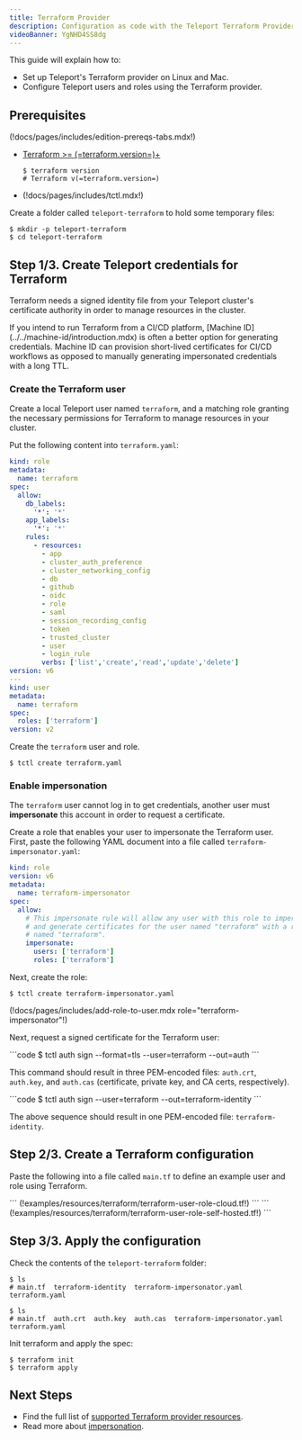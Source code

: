 ```yaml
---
title: Terraform Provider
description: Configuration as code with the Teleport Terraform Provider
videoBanner: YgNHD4SS8dg
---
```


This guide will explain how to:

- Set up Teleport's Terraform provider on Linux and Mac.
- Configure Teleport users and roles using the Terraform provider.

## Prerequisites

(!docs/pages/includes/edition-prereqs-tabs.mdx!)

- [Terraform >= (=terraform.version=)+](https://learn.hashicorp.com/tutorials/terraform/install-cli)

  ```code
  $ terraform version
  # Terraform v(=terraform.version=)
  ```

- (!docs/pages/includes/tctl.mdx!)

Create a folder called `teleport-terraform` to hold some temporary files:

```code
$ mkdir -p teleport-terraform
$ cd teleport-terraform
```

## Step 1/3. Create Teleport credentials for Terraform

Terraform needs a signed identity file from your Teleport cluster's certificate
authority in order to manage resources in the cluster.

<Admonition type="tip" title="Running Terraform from a CI/CD platform?">
If you intend to run Terraform from a CI/CD platform,
[Machine ID](../../machine-id/introduction.mdx) is often a better option for
generating credentials. Machine ID can provision short-lived certificates for
CI/CD workflows as opposed to manually generating impersonated credentials with
a long TTL.
</Admonition>

### Create the Terraform user

Create a local Teleport user named `terraform`, and a matching role granting the
necessary permissions for Terraform to manage resources in your cluster.

Put the following content into `terraform.yaml`:

```yaml
kind: role
metadata:
  name: terraform
spec:
  allow:
    db_labels:
      '*': '*'
    app_labels:
      '*': '*'
    rules:
      - resources:
        - app
        - cluster_auth_preference
        - cluster_networking_config
        - db
        - github
        - oidc
        - role
        - saml
        - session_recording_config
        - token
        - trusted_cluster
        - user
        - login_rule
        verbs: ['list','create','read','update','delete']
version: v6
---
kind: user
metadata:
  name: terraform
spec:
  roles: ['terraform']
version: v2
```

Create the `terraform` user and role.

```code
$ tctl create terraform.yaml
```

### Enable impersonation

The `terraform` user cannot log in to get credentials, another user must
**impersonate** this account in order to request a certificate.

Create a role that enables your user to impersonate the Terraform user. First, paste
the following YAML document into a file called `terraform-impersonator.yaml`:

```yaml
kind: role
version: v6
metadata:
  name: terraform-impersonator
spec:
  allow:
    # This impersonate rule will allow any user with this role to impersonate
    # and generate certificates for the user named "terraform" with a role also
    # named "terraform".
    impersonate:
      users: ['terraform']
      roles: ['terraform']
```

Next, create the role:

```code
$ tctl create terraform-impersonator.yaml
```

(!docs/pages/includes/add-role-to-user.mdx role="terraform-impersonator"!)

Next, request a signed certificate for the Terraform user:

<Tabs>
  <TabItem label="Self-Hosted" scope={["oss","enterprise"]}>
```code
$ tctl auth sign --format=tls --user=terraform --out=auth
```

This command should result in three PEM-encoded files: `auth.crt`, `auth.key`,
and `auth.cas` (certificate, private key, and CA certs, respectively).

</TabItem>
<TabItem label="Teleport Cloud" scope={["cloud"]}>
```code
$ tctl auth sign --user=terraform --out=terraform-identity
```

The above sequence should result in one PEM-encoded file: `terraform-identity`.

</TabItem>
</Tabs>

## Step 2/3. Create a Terraform configuration

Paste the following into a file called `main.tf` to define an example user and
role using Terraform.

<Tabs>
<TabItem scope={["cloud"]} label="Teleport Cloud">
```
(!examples/resources/terraform/terraform-user-role-cloud.tf!)
```
</TabItem>
<TabItem scope={["oss", "enterprise"]} label="Self-Hosted">
```
(!examples/resources/terraform/terraform-user-role-self-hosted.tf!)
```
</TabItem>
</Tabs>

## Step 3/3. Apply the configuration

Check the contents of the `teleport-terraform` folder:

<Tabs>
<TabItem scope={["cloud"]} label="Teleport Cloud">

```code
$ ls
# main.tf  terraform-identity  terraform-impersonator.yaml  terraform.yaml
```

</TabItem>
<TabItem scope={["oss", "enterprise"]} label="Self-Hosted">

```code
$ ls
# main.tf  auth.crt  auth.key  auth.cas  terraform-impersonator.yaml  terraform.yaml
```

</TabItem>
</Tabs>

Init terraform and apply the spec:

```code
$ terraform init
$ terraform apply
```

## Next Steps

- Find the full list of [supported Terraform provider resources](../../reference/terraform-provider.mdx).
- Read more about [impersonation](../../access-controls/guides/impersonation.mdx).
